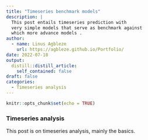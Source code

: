 ```yaml
---
title: "Timeseries benchmark models"
description: |
  This post entails timeseries prediction with 
  very simple models that serve as benchmark against 
  which more advance models .
author:
  - name: Linus Agbleze
    url: https://agbleze.github.io/Portfolio/
date: 2022-07-18
output:
  distill::distill_article:
    self_contained: false
draft: false
categories:
  - Timeseries analysis
---
```



```r
knitr::opts_chunk$set(echo = TRUE)
```

### Timeseries analysis
This post is on timeseries analysis, mainly the basics.



